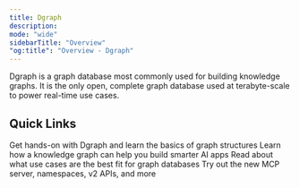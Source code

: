 ```yaml
---
title: Dgraph
description:
mode: "wide"
sidebarTitle: "Overview"
"og:title": "Overview - Dgraph"
---
```


Dgraph is a graph database most commonly used for building knowledge graphs. It
is the only open, complete graph database used at terabyte-scale to power
real-time use cases.


## Quick Links

<CardGroup cols={2}>
  <Card title="Quickstart" icon="play" href="./quickstart">
    Get hands-on with Dgraph and learn the basics of graph structures
  </Card>
  <Card
    title="What is a knowledge graph?"
    icon="brain-circuit"
    href="{variables.company.blog}/smarter-ai-knowledge-graphs"
  >
    Learn how a knowledge graph can help you build smarter AI apps
  </Card>
  <Card
    title="Ultimate guide to graph databases"
    icon="book-open-cover"
    href="{variables.company.blog}/ultimate-guide-graph-databases"
  >
    Read about what use cases are the best fit for graph databases
  </Card>
  <Card title="Dgraph v25 Preview" icon="square-plus" href="./v25-preview">
    Try out the new MCP server, namespaces, v2 APIs, and more
  </Card>
</CardGroup>


